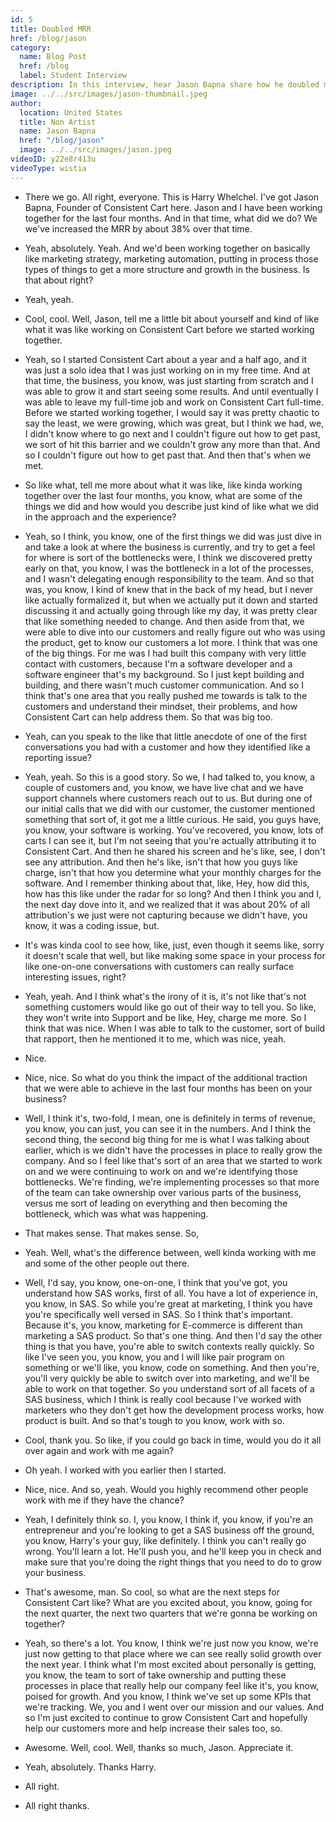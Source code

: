 ```yaml
---
id: 5
title: Doubled MRR
href: /blog/jason
category:
  name: Blog Post
  href: /blog
  label: Student Interview
description: In this interview, hear Jason Bapna share how he doubled monthly recurring revenue in less than 12 months with his e-commerce plugin software company.
image: ../../src/images/jason-thumbnail.jpeg
author:
  location: United States
  title: Non Artist
  name: Jason Bapna
  href: "/blog/jason"
  image: ../../src/images/jason.jpeg
videoID: y22e8r413u
videoType: wistia
---
```


- There we go. All right, everyone. This is Harry Whelchel. I've got Jason Bapna, Founder of Consistent Cart here. Jason and I have been working together for the last four months. And in that time, what did we do? We we've increased the MRR by about 38% over that time.

- Yeah, absolutely. Yeah. And we'd been working together on basically like marketing strategy, marketing automation, putting in process those types of things to get a more structure and growth in the business. Is that about right?

- Yeah, yeah.

- Cool, cool. Well, Jason, tell me a little bit about yourself and kind of like what it was like working on Consistent Cart before we started working together.

- Yeah, so I started Consistent Cart about a year and a half ago, and it was just a solo idea that I was just working on in my free time. And at that time, the business, you know, was just starting from scratch and I was able to grow it and start seeing some results. And until eventually I was able to leave my full-time job and work on Consistent Cart full-time. Before we started working together, I would say it was pretty chaotic to say the least, we were growing, which was great, but I think we had, we, I didn't know where to go next and I couldn't figure out how to get past, we sort of hit this barrier and we couldn't grow any more than that. And so I couldn't figure out how to get past that. And then that's when we met.

- So like what, tell me more about what it was like, like kinda working together over the last four months, you know, what are some of the things we did and how would you describe just kind of like what we did in the approach and the experience?

- Yeah, so I think, you know, one of the first things we did was just dive in and take a look at where the business is currently, and try to get a feel for where is sort of the bottlenecks were, I think we discovered pretty early on that, you know, I was the bottleneck in a lot of the processes, and I wasn't delegating enough responsibility to the team. And so that was, you know, I kind of knew that in the back of my head, but I never like actually formalized it, but when we actually put it down and started discussing it and actually going through like my day, it was pretty clear that like something needed to change. And then aside from that, we were able to dive into our customers and really figure out who was using the product, get to know our customers a lot more. I think that was one of the big things. For me was I had built this company with very little contact with customers, because I'm a software developer and a software engineer that's my background. So I just kept building and building, and there wasn't much customer communication. And so I think that's one area that you really pushed me towards is talk to the customers and understand their mindset, their problems, and how Consistent Cart can help address them. So that was big too.

- Yeah, can you speak to the like that little anecdote of one of the first conversations you had with a customer and how they identified like a reporting issue?

- Yeah, yeah. So this is a good story. So we, I had talked to, you know, a couple of customers and, you know, we have live chat and we have support channels where customers reach out to us. But during one of our initial calls that we did with our customer, the customer mentioned something that sort of, it got me a little curious. He said, you guys have, you know, your software is working. You've recovered, you know, lots of carts I can see it, but I'm not seeing that you're actually attributing it to Consistent Cart. And then he shared his screen and he's like, see, I don't see any attribution. And then he's like, isn't that how you guys like charge, isn't that how you determine what your monthly charges for the software. And I remember thinking about that, like, Hey, how did this, how has this like under the radar for so long? And then I think you and I, the next day dove into it, and we realized that it was about 20% of all attribution's we just were not capturing because we didn't have, you know, it was a coding issue, but.

- It's was kinda cool to see how, like, just, even though it seems like, sorry it doesn't scale that well, but like making some space in your process for like one-on-one conversations with customers can really surface interesting issues, right?

- Yeah, yeah. And I think what's the irony of it is, it's not like that's not something customers would like go out of their way to tell you. So like, they won't write into Support and be like, Hey, charge me more. So I think that was nice. When I was able to talk to the customer, sort of build that rapport, then he mentioned it to me, which was nice, yeah.

- Nice.

- Nice, nice. So what do you think the impact of the additional traction that we were able to achieve in the last four months has been on your business?

- Well, I think it's, two-fold, I mean, one is definitely in terms of revenue, you know, you can just, you can see it in the numbers. And I think the second thing, the second big thing for me is what I was talking about earlier, which is we didn't have the processes in place to really grow the company. And so I feel like that's sort of an area that we started to work on and we were continuing to work on and we're identifying those bottlenecks. We're finding, we're implementing processes so that more of the team can take ownership over various parts of the business, versus me sort of leading on everything and then becoming the bottleneck, which was what was happening.

- That makes sense. That makes sense. So,

- Yeah. Well, what's the difference between, well kinda working with me and some of the other people out there.

- Well, I'd say, you know, one-on-one, I think that you've got, you understand how SAS works, first of all. You have a lot of experience in, you know, in SAS. So while you're great at marketing, I think you have you're specifically well versed in SAS. So I think that's important. Because it's, you know, marketing for E-commerce is different than marketing a SAS product. So that's one thing. And then I'd say the other thing is that you have, you're able to switch contexts really quickly. So like I've seen you, you know, you and I will like pair program on something or we'll like, you know, code on something. And then you're, you'll very quickly be able to switch over into marketing, and we'll be able to work on that together. So you understand sort of all facets of a SAS business, which I think is really cool because I've worked with marketers who they don't get how the development process works, how product is built. And so that's tough to you know, work with so.

- Cool, thank you. So like, if you could go back in time, would you do it all over again and work with me again?

- Oh yeah. I worked with you earlier then I started.

- Nice, nice. And so, yeah. Would you highly recommend other people work with me if they have the chance?

- Yeah, I definitely think so. I, you know, I think if, you know, if you're an entrepreneur and you're looking to get a SAS business off the ground, you know, Harry's your guy, like definitely. I think you can't really go wrong. You'll learn a lot. He'll push you, and he'll keep you in check and make sure that you're doing the right things that you need to do to grow your business.

- That's awesome, man. So cool, so what are the next steps for Consistent Cart like? What are you excited about, you know, going for the next quarter, the next two quarters that we're gonna be working on together?

- Yeah, so there's a lot. You know, I think we're just now you know, we're just now getting to that place where we can see really solid growth over the next year. I think what I'm most excited about personally is getting, you know, the team to sort of take ownership and putting these processes in place that really help our company feel like it's, you know, poised for growth. And you know, I think we've set up some KPIs that we're tracking. We, you and I went over our mission and our values. And so I'm just excited to continue to grow Consistent Cart and hopefully help our customers more and help increase their sales too, so.

- Awesome. Well, cool. Well, thanks so much, Jason. Appreciate it.

- Yeah, absolutely. Thanks Harry.

- All right.

- All right thanks.
